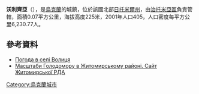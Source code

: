 {{coord|50|9|51|N|28|37|34|E|scale:30000|display=title}}

'''沃利齊亞'''（{{lang-uk|Волиця}}），是[[烏克蘭|烏克蘭]]的城鎮，位於該國北部[[日托米爾州|日托米爾州]]，由[[治托米亞區|治托米亞區]]負責管轄，面積0.07平方公里，海拔高度225米，2001年人口405，人口密度每平方公里6,230.77人。

==參考資料==
* [http://weather.in.ua/ua/zhitomirskaja/4373 Погода в селі Волиця] {{Wayback|url=http://weather.in.ua/ua/zhitomirskaja/4373 |date=20160305201847 }}
* [https://web.archive.org/web/20110915195159/http://www.zhytomyr-rda.gov.ua/Rozdil_3/Golodomor_1932_1933_rokiv/Golodomor_u_regioni/Masshtabi_Golodomoru_u_regioni__CHorni_doshki__Postrazhdali_sela_ Масштаби Голодомору в Житомирському районі. Сайт Житомирської РДА]

{{Ukraine-geo-stub}}
[[Category:烏克蘭城市|Category:烏克蘭城市]]